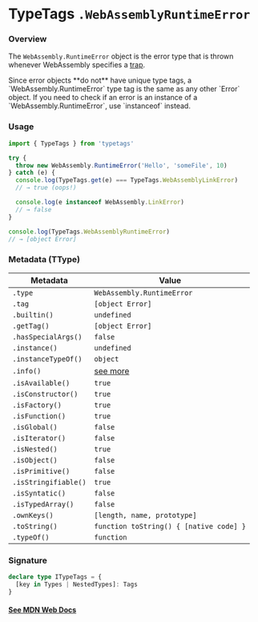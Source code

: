 
# TypeTags `.WebAssemblyRuntimeError`

### Overview

The `WebAssembly.RuntimeError` object is the error type that is thrown whenever WebAssembly specifies a [trap](https://webassembly.github.io/spec/core/exec/index.html#traps).

<Callout type="error" emoji="️🚫">
  Since error objects **do not** have unique type tags, a
  `WebAssembly.RuntimeError` type tag is the same as any other `Error` object.
  If you need to check if an error is an instance of a
  `WebAssembly.RuntimeError`, use `instanceof` instead.
</Callout>

### Usage

```js
import { TypeTags } from 'typetags'

try {
  throw new WebAssembly.RuntimeError('Hello', 'someFile', 10)
} catch (e) {
  console.log(TypeTags.get(e) === TypeTags.WebAssemblyLinkError)
  // → true (oops!)

  console.log(e instanceof WebAssembly.LinkError)
  // → false
}

console.log(TypeTags.WebAssemblyRuntimeError)
// → [object Error]
```

### Metadata (TType)

| Metadata             | Value                                   |
| -------------------- | --------------------------------------- |
| `.type`              | `WebAssembly.RuntimeError`              |
| `.tag`               | `[object Error]`                        |
| `.builtin()`         | `undefined`                             |
| `.getTag()`          | `[object Error]`                        |
| `.hasSpecialArgs()`  | `false`                                 |
| `.instance()`        | `undefined`                             |
| `.instanceTypeOf()`  | `object`                                |
| `.info()`            | [see more]()                            |
| `.isAvailable()`     | `true`                                  |
| `.isConstructor()`   | `true`                                  |
| `.isFactory()`       | `true`                                  |
| `.isFunction()`      | `true`                                  |
| `.isGlobal()`        | `false`                                 |
| `.isIterator()`      | `false`                                 |
| `.isNested()`        | `true`                                  |
| `.isObject()`        | `false`                                 |
| `.isPrimitive()`     | `false`                                 |
| `.isStringifiable()` | `true`                                  |
| `.isSyntatic()`      | `false`                                 |
| `.isTypedArray()`    | `false`                                 |
| `.ownKeys()`         | `[length, name, prototype]`             |
| `.toString()`        | `function toString() { [native code] }` |
| `.typeOf()`          | `function`                              |

### Signature

```ts
declare type ITypeTags = {
  [key in Types | NestedTypes]: Tags
}
```

#### [See MDN Web Docs](https://developer.mozilla.org/en-US/docs/Web/JavaScript/Reference/Global_Objects/WebAssembly/RuntimeError)
